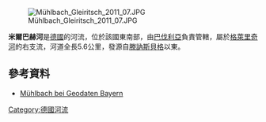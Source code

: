 {{Expand language|1=de|time=2020-12-16T13:17:42+00:00}}
{{No footnotes|time=2020-12-16T13:17:42+00:00}}
{{Coord|49|30|22.7|N|12|19|14.7|E|display=title}}
[[Image:Mühlbach_Gleiritsch_2011_07.JPG|right]]

'''米爾巴赫河'''是[[德國|德國]]的河流，位於該國東南部，由[[巴伐利亞|巴伐利亞]]負責管轄，屬於[[格萊里奇河_(普夫賴姆德河支流)|格萊里奇河]]的右支流，河道全長5.6公里，發源自[[滕訥斯貝格|滕訥斯貝格]]以東。

==參考資料==
* [http://www.geodaten.bayern.de/BayernViewer2.0/index.cgi?rw=4524640&hw=5486680&layer=TK&step=8 Mühlbach bei Geodaten Bayern] {{Wayback|url=http://www.geodaten.bayern.de/BayernViewer2.0/index.cgi?rw=4524640&hw=5486680&layer=TK&step=8 |date=20160304093037 }}

{{Germany-geo-stub}}
[[Category:德國河流|Category:德國河流]]